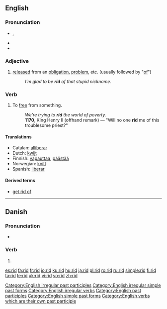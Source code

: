 {{also|riđ}}
==English==

===Pronunciation===
* {{SAMPA|/'/}}, {{IPA|/'rɪd/}}
* {{audio|en-us-rid.ogg|Audio (US)}}
* {{rhymes|ɪd}}

===Adjective===
{{en-adj|-}}

# [[released]] from an [[obligation]], [[problem]], etc. (usually followed by "[[of]]")
#: ''I’m glad to be '''rid''' of that stupid nickname.''

===Verb===
{{en-verb|rids|ridding|'''rid''' or '''[[ridded]]'''|'''[[rid]]''' or '''[[ridden]]'''}}

# To [[free]] from something.
#: ''We're trying to '''rid''' the world of poverty.''
#: '''1170''', King Henry II (offhand remark) — "Will no one '''rid''' me of this troublesome priest?"

====Translations====
* Catalan: [[alliberar]]
* Dutch: [[kwijt]]
* Finnish: [[vapauttaa]], [[päästää]]
* Norwegian: [[kvitt]]
* Spanish: [[liberar]]

====Derived terms====
* [[get rid of]]

[[Category:English irregular past participles]]
[[Category:English irregular simple past forms]]
[[Category:English irregular verbs]]
[[Category:English past participles]]
[[Category:English simple past forms]]
[[Category:English verbs which are their own past participle]]

----

==Danish==

===Pronunciation===
* {{IPA|/riːd/|[ʁiðˀ]|lang=da}}

===Verb===
{{infl|da|verb form}}

# {{form of|imperative|ride|lang=Danish}}

[[es:rid]]
[[fa:rid]]
[[fr:rid]]
[[io:rid]]
[[ku:rid]]
[[hu:rid]]
[[ja:rid]]
[[pl:rid]]
[[ro:rid]]
[[ru:rid]]
[[simple:rid]]
[[fi:rid]]
[[ta:rid]]
[[te:rid]]
[[uk:rid]]
[[vi:rid]]
[[vo:rid]]
[[zh:rid]]